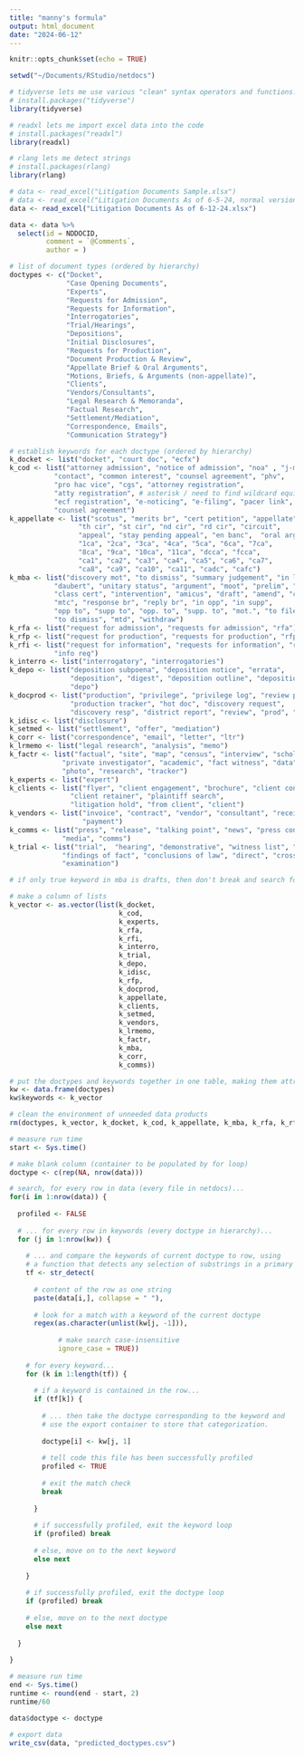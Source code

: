 ```yaml
---
title: "manny's formula"
output: html_document
date: "2024-06-12"
---
```


```r
knitr::opts_chunk$set(echo = TRUE)

setwd("~/Documents/RStudio/netdocs")

# tidyverse lets me use various "clean" syntax operators and functions!
# install.packages("tidyverse")
library(tidyverse)

# readxl lets me import excel data into the code
# install.packages("readxl")
library(readxl)

# rlang lets me detect strings
# install.packages(rlang)
library(rlang)

# data <- read_excel("Litigation Documents Sample.xlsx")
# data <- read_excel("Litigation Documents As of 6-5-24, normal version.xlsx")
data <- read_excel("Litigation Documents As of 6-12-24.xlsx")

data <- data %>% 
  select(id = NDDOCID,
         comment = `@Comments`,
         author = )
```

```r

# list of document types (ordered by hierarchy)
doctypes <- c("Docket",
              "Case Opening Documents",
              "Experts",
              "Requests for Admission",
              "Requests for Information",
              "Interrogatories",
              "Trial/Hearings",
              "Depositions",
              "Initial Disclosures",
              "Requests for Production",
              "Document Production & Review",
              "Appellate Brief & Oral Arguments",
              "Motions, Briefs, & Arguments (non-appellate)",
              "Clients",
              "Vendors/Consultants",
              "Legal Research & Memoranda",
              "Factual Research",
              "Settlement/Mediation",
              "Correspondence, Emails",
              "Communication Strategy")

# establish keywords for each doctype (ordered by hierarchy)
k_docket <- list("docket", "court doc", "ecfx")
k_cod <- list("attorney admission", "notice of admission", "noa" , "j-memo", 
           "contact", "common interest", "counsel agreement", "phv", 
           "pro hac vice", "cgs", "attorney registration", 
           "atty registration", # asterisk / need to find wildcard equivalent
           "ecf registration", "e-noticing", "e-filing", "pacer link",
           "counsel agreement")
k_appellate <- list("scotus", "merits br", "cert petition", "appellate", 
                 "th cir", "st cir", "nd cir", "rd cir", "circuit", 
                 "appeal", "stay pending appeal", "en banc",  "oral arg", 
                 "1ca", "2ca", "3ca", "4ca", "5ca", "6ca", "7ca",  
                 "8ca", "9ca", "10ca", "11ca", "dcca", "fcca",
                 "ca1", "ca2", "ca3", "ca4", "ca5", "ca6", "ca7", 
                 "ca8", "ca9", "ca10", "ca11", "cadc", "cafc")
k_mba <- list("discovery mot", "to dismiss", "summary judgement", "in limine", 
           "daubert", "unitary status", "argument", "moot", "prelim", "injunction", 
           "class cert", "intervention", "amicus", "draft", "amend", "compel", 
           "mtc", "response br", "reply br", "in opp", "in supp", 
           "opp to", "supp to", "opp. to", "supp. to", "mot.", "to file", 
           "to dismiss", "mtd", "withdraw")
k_rfa <- list("request for admission", "requests for admission", "rfa")
k_rfp <- list("request for production", "requests for production", "rfp", "r4p")
k_rfi <- list("request for information", "requests for information", "rfi",
           "info req")
k_interro <- list("interrogatory", "interrogatories")
k_depo <- list("deposition subpoena", "deposition notice", "errata", 
               "deposition", "digest", "deposition outline", "deposition note",
               "depo")
k_docprod <- list("production", "privilege", "privilege log", "review protocol", 
               "production tracker", "hot doc", "discovery request", 
               "discovery resp", "district report", "review", "prod", "foia")
k_idisc <- list("disclosure")
k_setmed <- list("settlement", "offer", "mediation")
k_corr <- list("correspondence", "email", "letter", "ltr")
k_lrmemo <- list("legal research", "analysis", "memo") 
k_factr <- list("factual", "site", "map", "census", "interview", "scholarly", 
             "private investigator", "academic", "fact witness", "data", 
             "photo", "research", "tracker")
k_experts <- list("expert")
k_clients <- list("flyer", "client engagement", "brochure", "client contacts", 
               "client retainer", "plaintiff search", 
               "litigation hold", "from client", "client")
k_vendors <- list("invoice", "contract", "vendor", "consultant", "receipt", 
                  "payment")
k_comms <- list("press", "release", "talking point", "news", "press conference", 
             "media", "comms")
k_trial <- list("trial",  "hearing", "demonstrative", "witness list", "fof", 
             "findings of fact", "conclusions of law", "direct", "cross", 
             "examination")

# if only true keyword in mba is drafts, then don't break and search for 

# make a column of lists
k_vector <- as.vector(list(k_docket, 
                           k_cod, 
                           k_experts, 
                           k_rfa, 
                           k_rfi, 
                           k_interro,
                           k_trial, 
                           k_depo, 
                           k_idisc, 
                           k_rfp, 
                           k_docprod, 
                           k_appellate,
                           k_clients, 
                           k_setmed,
                           k_vendors, 
                           k_lrmemo, 
                           k_factr, 
                           k_mba, 
                           k_corr, 
                           k_comms))

# put the doctypes and keywords together in one table, making them attributable to each other by row
kw <- data.frame(doctypes)
kw$keywords <- k_vector

# clean the environment of unneeded data products
rm(doctypes, k_vector, k_docket, k_cod, k_appellate, k_mba, k_rfa, k_rfp, k_rfi, k_interro, k_depo, k_docprod, k_idisc, k_setmed, k_corr, k_lrmemo, k_factr, k_experts, k_clients, k_vendors, k_comms, k_trial)
```

```r

# measure run time
start <- Sys.time()

# make blank column (container to be populated by for loop)
doctype <- c(rep(NA, nrow(data)))

# search, for every row in data (every file in netdocs)...
for(i in 1:nrow(data)) {
  
  profiled <- FALSE
  
  # ... for every row in keywords (every doctype in hierarchy)...
  for (j in 1:nrow(kw)) {
    
    # ... and compare the keywords of current doctype to row, using
    # a function that detects any selection of substrings in a primary string
    tf <- str_detect( 
      
      # content of the row as one string
      paste(data[i,], collapse = " "), 
      
      # look for a match with a keyword of the current doctype
      regex(as.character(unlist(kw[j, -1])),
            
            # make search case-insensitive
            ignore_case = TRUE)) 
    
    # for every keyword...
    for (k in 1:length(tf)) {
      
      # if a keyword is contained in the row...
      if (tf[k]) { 
        
        # ... then take the doctype corresponding to the keyword and
        # use the export container to store that categorization.
        
        doctype[i] <- kw[j, 1]
        
        # tell code this file has been successfully profiled
        profiled <- TRUE
        
        # exit the match check 
        break
        
      }
      
      # if successfully profiled, exit the keyword loop
      if (profiled) break
      
      # else, move on to the next keyword
      else next
      
    }
    
    # if successfully profiled, exit the doctype loop
    if (profiled) break
    
    # else, move on to the next doctype
    else next
    
  }
  
}

# measure run time
end <- Sys.time()
runtime <- round(end - start, 2)
runtime/60

data$doctype <- doctype

# export data
write_csv(data, "predicted_doctypes.csv")
```
